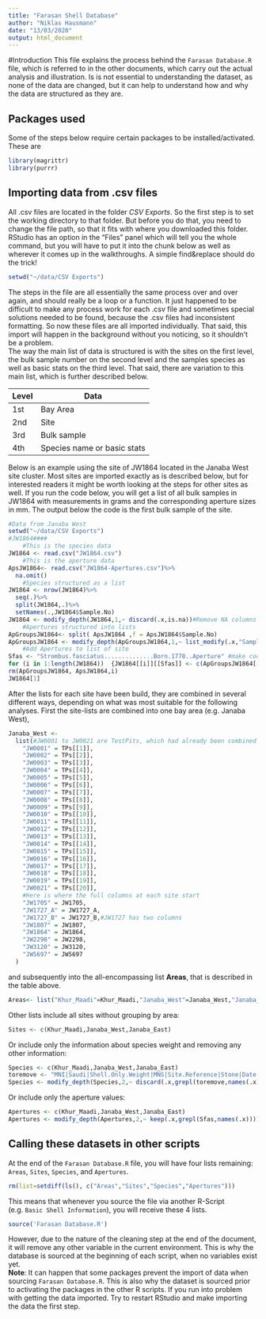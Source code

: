 ```yaml
---
title: "Farasan Shell Database"
author: "Niklas Hausmann"
date: "13/03/2020"
output: html_document
---
```

#Introduction
This file explains the process behind the `Farasan Database.R` file, which is referred to in the other documents, which carry out the actual analysis and illustration. Is is not essential to understanding the dataset, as none of the data are changed, but it can help to understand how and why the data are structured as they are.

## Packages used
Some of the steps below require certain packages to be installed/activated. These are

```r
library(magrittr)
library(purrr)
```


## Importing data from .csv files
All .csv files are located in the folder *CSV Exports*. So the first step is to set the working directory to that folder. But before you do that, you need to change the file path, so that it fits with where you downloaded this folder. RStudio has an option in the "Files" panel which will tell you the whole command, but you will have to put it into the chunk below as well as wherever it comes up in the walkthroughs. A simple find&replace should do the trick!

```r
setwd("~/data/CSV Exports")
```

The steps in the file are all essentially the same process over and over again, and should really be a loop or a function. It just happened to be difficult to make any process work for each .csv file and sometimes special solutions needed to be found, because the .csv files had inconsistent formatting. So now these files are all imported individually. That said, this import will happen in the background without you noticing, so it shouldn't be a problem.  
The way the main list of data is structured is with the sites on the first level, the bulk sample number on the second level and the samples species as well as basic stats on the third level. That said, there are variation to this main list, which is further described below.

|**Level**|**Data**|
|---|---|
|1st|Bay Area|
|2nd|Site|
|3rd|Bulk sample|
|4th|Species name or basic stats|

Below is an example using the site of JW1864 located in the Janaba West site cluster. Most sites are imported exactly as is described below, but for interested readers it might be worth looking at the steps for other sites as well.
If you run the code below, you will get a list of all bulk samples in JW1864 with measurements in grams and the corresponding aperture sizes in mm. The output below the code is the first bulk sample of the site.

```r
#Data from Janaba West
setwd("~/data/CSV Exports")
#JW1864####
    #This is the species data
JW1864 <- read.csv("JW1864.csv")
    #This is the aperture data
ApsJW1864<- read.csv("JW1864-Apertures.csv")%>%
  na.omit()
    #Species structured as a list
JW1864 <- nrow(JW1864)%>%
  seq(.)%>%
  split(JW1864,.)%>%
  setNames(.,JW1864$Sample.No)
JW1864 <- modify_depth(JW1864,1,~ discard(.x,is.na))#Remove NA columns
    #Apertures structured into lists
ApGroupsJW1864<- split( ApsJW1864 ,f = ApsJW1864$Sample.No)
ApGroupsJW1864 <- modify_depth(ApGroupsJW1864,1,~ list_modify(.x,"Sample.No" = NULL)) #remove sample.No element
    #Add Apertures to list of site
Sfas <- "Strombus.fasciatus..............Born.1778..Aperture" #make code more readable when dealing with S. fasciatus apertures
for (i in 1:length(JW1864))  {JW1864[[i]][[Sfas]] <- c(ApGroupsJW1864[[i]])}
rm(ApGroupsJW1864, ApsJW1864,i)
JW1864[1]
```


After the lists for each site have been build, they are combined in several different ways, depending on what was most suitable for the following analyses. First the site-lists are combined into one bay area (e.g. Janaba West),
```r
Janaba_West <-
  list(#JW0001 to JW0021 are TestPits, which had already been combined into one list
    "JW0001" = TPs[[1]],
    "JW0002" = TPs[[2]],
    "JW0003" = TPs[[3]],
    "JW0004" = TPs[[4]],
    "JW0005" = TPs[[5]],
    "JW0006" = TPs[[6]],
    "JW0007" = TPs[[7]],
    "JW0008" = TPs[[8]],
    "JW0009" = TPs[[9]],
    "JW0010" = TPs[[10]],
    "JW0011" = TPs[[11]],
    "JW0012" = TPs[[12]],
    "JW0013" = TPs[[13]],
    "JW0014" = TPs[[14]],
    "JW0015" = TPs[[15]],
    "JW0016" = TPs[[16]],
    "JW0017" = TPs[[17]],
    "JW0018" = TPs[[18]],
    "JW0019" = TPs[[19]],
    "JW0021" = TPs[[20]],
    #Here is where the full columns at each site start
    "JW1705" = JW1705,
    "JW1727_A" = JW1727_A,
    "JW1727_B" = JW1727_B,#JW1727 has two columns
    "JW1807" = JW1807,
    "JW1864" = JW1864,
    "JW2298" = JW2298,
    "JW3120" = JW3120,
    "JW5697" = JW5697
  )
```

and subsequently into the all-encompassing list **Areas**, that is described in the table above.

```r
Areas<- list("Khur_Maadi"=Khur_Maadi,"Janaba_West"=Janaba_West,"Janaba_East"=Janaba_East)

```

Other lists include all sites without grouping by area:

```r
Sites <- c(Khur_Maadi,Janaba_West,Janaba_East)
```

Or include only the information about species weight and removing any other information:

```r
Species <- c(Khur_Maadi,Janaba_West,Janaba_East)
toremove <- "MNI|Saudi|Shell.Only.Weight|MNS|Site.Reference|Stone|Date|Operculum|Stuff|Barnacle|X|Context|Depth|Nother|Bone|Charcoal|Chiton|Pearl|Calcite|still.to.be|Possibly|Column|Unidentified|Fragments|SHELLWEIGHT|Length|Width|Height|Aperture|Upper|Lower|Left|Right|Coral|Notes|Sample.Number|Sample.No|Layer|Position|Spit|Year.Ref|Minimum.Number.of.Species..MNS.|Burnt.Shell|Crab|Fishbone|Worm|Breccia|Sorted|Urchin|Residue|York|Total"
Species <- modify_depth(Species,2,~ discard(.x,grepl(toremove,names(.x))))
```

Or include only the aperture values:

```r
Apertures <- c(Khur_Maadi,Janaba_West,Janaba_East)
Apertures <- modify_depth(Apertures,2,~ keep(.x,grepl(Sfas,names(.x))))
```

## Calling these datasets in other scripts
At the end of the `Farasan Database.R` file, you will have four lists remaining: `Areas`, `Sites`, `Species`, and `Apertures`.

```r
rm(list=setdiff(ls(), c("Areas","Sites","Species","Apertures")))
```

This means that whenever you source the file via another R-Script (e.g. `Basic Shell Information`), you will receive these 4 lists. 

```r
source('Farasan Database.R')
```


However, due to the nature of the cleaning step at the end of the document, it will remove any other variable in the current environment. This is why the database is sourced at the beginning of each script, when no variables exist yet.  
**Note**: It can happen that some packages prevent the import of data when sourcing `Farasan Database.R`. This is also why the dataset is sourced prior to activating the packages in the other R scripts. If you run into problem with getting the data imported. Try to restart RStudio and make importing the data the first step.
